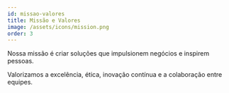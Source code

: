 ```yaml
---
id: missao-valores
title: Missão e Valores
image: /assets/icons/mission.png
order: 3
---
```


Nossa missão é criar soluções que impulsionem negócios e inspirem pessoas.

Valorizamos a excelência, ética, inovação contínua e a colaboração entre equipes.

